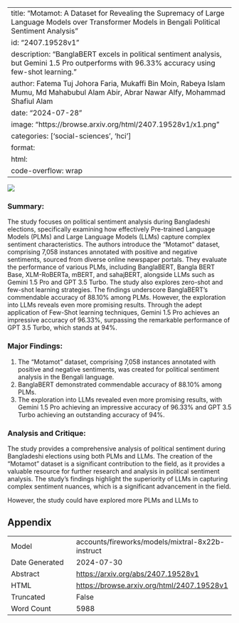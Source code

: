 
---
title: "Motamot: A Dataset for Revealing the Supremacy of Large Language Models over Transformer Models in Bengali Political Sentiment Analysis"
id: "2407.19528v1"
description: "BanglaBERT excels in political sentiment analysis, but Gemini 1.5 Pro outperforms with 96.33% accuracy using few-shot learning."
author: Fatema Tuj Johora Faria, Mukaffi Bin Moin, Rabeya Islam Mumu, Md Mahabubul Alam Abir, Abrar Nawar Alfy, Mohammad Shafiul Alam
date: "2024-07-28"
image: "https://browse.arxiv.org/html/2407.19528v1/x1.png"
categories: ['social-sciences', 'hci']
format:
  html:
    code-overflow: wrap
---

![](https://browse.arxiv.org/html/2407.19528v1/x1.png)

### Summary:

The study focuses on political sentiment analysis during Bangladeshi elections, specifically examining how effectively Pre-trained Language Models (PLMs) and Large Language Models (LLMs) capture complex sentiment characteristics. The authors introduce the "Motamot" dataset, comprising 7,058 instances annotated with positive and negative sentiments, sourced from diverse online newspaper portals. They evaluate the performance of various PLMs, including BanglaBERT, Bangla BERT Base, XLM-RoBERTa, mBERT, and sahajBERT, alongside LLMs such as Gemini 1.5 Pro and GPT 3.5 Turbo. The study also explores zero-shot and few-shot learning strategies. The findings underscore BanglaBERT's commendable accuracy of 88.10% among PLMs. However, the exploration into LLMs reveals even more promising results. Through the adept application of Few-Shot learning techniques, Gemini 1.5 Pro achieves an impressive accuracy of 96.33%, surpassing the remarkable performance of GPT 3.5 Turbo, which stands at 94%.

### Major Findings:

1. The "Motamot" dataset, comprising 7,058 instances annotated with positive and negative sentiments, was created for political sentiment analysis in the Bengali language.
2. BanglaBERT demonstrated commendable accuracy of 88.10% among PLMs.
3. The exploration into LLMs revealed even more promising results, with Gemini 1.5 Pro achieving an impressive accuracy of 96.33% and GPT 3.5 Turbo achieving an outstanding accuracy of 94%.

### Analysis and Critique:

The study provides a comprehensive analysis of political sentiment during Bangladeshi elections using both PLMs and LLMs. The creation of the "Motamot" dataset is a significant contribution to the field, as it provides a valuable resource for further research and analysis in political sentiment analysis. The study's findings highlight the superiority of LLMs in capturing complex sentiment nuances, which is a significant advancement in the field.

However, the study could have explored more PLMs and LLMs to

## Appendix

|          |          |
|----------|----------|
| Model     | accounts/fireworks/models/mixtral-8x22b-instruct       |
| Date Generated     | 2024-07-30       |
| Abstract | [https://arxiv.org/abs/2407.19528v1](https://arxiv.org/abs/2407.19528v1)        |
| HTML     | [https://browse.arxiv.org/html/2407.19528v1](https://browse.arxiv.org/html/2407.19528v1)       |
| Truncated       | False       |
| Word Count       | 5988       |